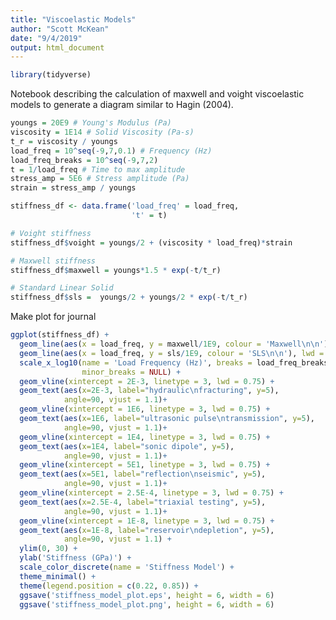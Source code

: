 ```yaml
---
title: "Viscoelastic Models"
author: "Scott McKean"
date: "9/4/2019"
output: html_document
---
```


```r
library(tidyverse)
```

Notebook describing the calculation of maxwell and voight viscoelastic models
to generate a diagram similar to Hagin (2004). 

```r
youngs = 20E9 # Young's Modulus (Pa)
viscosity = 1E14 # Solid Viscosity (Pa-s)
t_r = viscosity / youngs
load_freq = 10^seq(-9,7,0.1) # Frequency (Hz)
load_freq_breaks = 10^seq(-9,7,2)
t = 1/load_freq # Time to max amplitude
stress_amp = 5E6 # Stress amplitude (Pa)
strain = stress_amp / youngs

stiffness_df <- data.frame('load_freq' = load_freq,
                           't' = t)

# Voight stiffness
stiffness_df$voight = youngs/2 + (viscosity * load_freq)*strain

# Maxwell stiffness
stiffness_df$maxwell = youngs*1.5 * exp(-t/t_r)

# Standard Linear Solid
stiffness_df$sls =  youngs/2 + youngs/2 * exp(-t/t_r)
```

Make plot for journal

```r
ggplot(stiffness_df) +
  geom_line(aes(x = load_freq, y = maxwell/1E9, colour = 'Maxwell\n\n'), lwd = 1) +
  geom_line(aes(x = load_freq, y = sls/1E9, colour = 'SLS\n\n'), lwd = 1) +
  scale_x_log10(name = 'Load Frequency (Hz)', breaks = load_freq_breaks,
                minor_breaks = NULL) +
  geom_vline(xintercept = 2E-3, linetype = 3, lwd = 0.75) +
  geom_text(aes(x=2E-3, label="hydraulic\nfracturing", y=5), 
            angle=90, vjust = 1.1)+
  geom_vline(xintercept = 1E6, linetype = 3, lwd = 0.75) +
  geom_text(aes(x=1E6, label="ultrasonic pulse\ntransmission", y=5),
            angle=90, vjust = 1.1)+
  geom_vline(xintercept = 1E4, linetype = 3, lwd = 0.75) +
  geom_text(aes(x=1E4, label="sonic dipole", y=5), 
            angle=90, vjust = 1.1)+
  geom_vline(xintercept = 5E1, linetype = 3, lwd = 0.75) +
  geom_text(aes(x=5E1, label="reflection\nseismic", y=5), 
            angle=90, vjust = 1.1)+
  geom_vline(xintercept = 2.5E-4, linetype = 3, lwd = 0.75) +
  geom_text(aes(x=2.5E-4, label="triaxial testing", y=5), 
            angle=90, vjust = 1.1)+
  geom_vline(xintercept = 1E-8, linetype = 3, lwd = 0.75) +
  geom_text(aes(x=1E-8, label="reservoir\ndepletion", y=5),
            angle=90, vjust = 1.1) +
  ylim(0, 30) +
  ylab('Stiffness (GPa)') +
  scale_color_discrete(name = 'Stiffness Model') +
  theme_minimal() +
  theme(legend.position = c(0.22, 0.85)) +
  ggsave('stiffness_model_plot.eps', height = 6, width = 6)
  ggsave('stiffness_model_plot.png', height = 6, width = 6)
```
